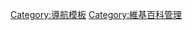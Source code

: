 {{Tracking category|hidden=yes|text=本分类追踪未使用 {{Para|listclass|hlist}} 或 {{Para|bodyclass|hlist}} 语法的导航框，其重要性請見[[Wikipedia:格式手冊/親和力#水平列表|Wikipedia:格式手冊/親和力#水平列表]]，清理範例如[[Special:Diff/70435404|Special:Diff/70435404]]。}}
{{LargeCategoryTOC}}

[[Category:導航模板|Category:導航模板]]
[[Category:維基百科管理|Category:維基百科管理]]